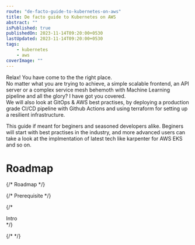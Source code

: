 ```yaml
---
route: "de-facto-guide-to-kubernetes-on-aws"
title: De facto guide to Kubernetes on AWS
abstract: ""
isPublished: true
publishedOn: 2023-11-14T09:20:00+0530
lastUpdated: 2023-11-14T09:20:00+0530
tags:
    - kubernetes
    - aws
coverImage: ""
---
```




Relax! You have come to the the right place. 
<br/>
No matter what you are trying to achieve, a simple scalable frontend, 
an API server or a complex service mesh behemoth with Machine Learning pipeline and all the glory? I have got you covered.
<br/>
We will also look at GitOps & AWS best practises, by deploying a production grade CI/CD pipeline with Github Actions 
and using terraform for setting up a resilient infrastructure.
<br/>

This guide if meant for beginers and seasoned developers alike. Beginers will start with best practises in the industry, and
more advanced users can take a look at the implmentation of latest tech like karpenter for AWS EKS and so on.
<br/>


# Roadmap


{/* Roadmap */}

{/* Prerequisite */}

{/* <section className="yup">Intro</section> */}


{/* <ContentTable/> */}